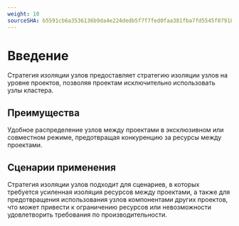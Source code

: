 ```yaml
---
weight: 10
sourceSHA: b5591cb6a3536136b9da4e224dedb5f7f7fed0faa381fba7fd5545f07918d6a5
---
```


# Введение

Стратегия изоляции узлов предоставляет стратегию изоляции узлов на уровне проектов, позволяя проектам исключительно использовать узлы кластера.

## Преимущества

Удобное распределение узлов между проектами в эксклюзивном или совместном режиме, предотвращая конкуренцию за ресурсы между проектами.

## Сценарии применения

Стратегия изоляции узлов подходит для сценариев, в которых требуется усиленная изоляция ресурсов между проектами, а также для предотвращения использования узлов компонентами других проектов, что может привести к ограничению ресурсов или невозможности удовлетворить требования по производительности.
